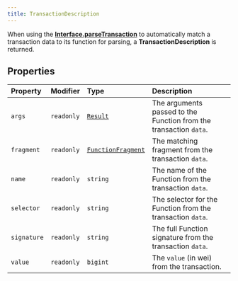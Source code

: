 ```yaml
---
title: TransactionDescription
---
```


When using the [**Interface.parseTransaction**](/content/classes/Interface#parsetransaction) to automatically match a
transaction data to its function for parsing, a **TransactionDescription** is returned.

## Properties

| Property | Modifier | Type | Description |
| :------ | :------ | :------ | :------ |
| `args` | `readonly` | [`Result`](/content/classes/Result) | The arguments passed to the Function from the transaction `data`. |
| `fragment` | `readonly` | [`FunctionFragment`](/content/classes/FunctionFragment) | The matching fragment from the transaction `data`. |
| `name` | `readonly` | `string` | The name of the Function from the transaction `data`. |
| `selector` | `readonly` | `string` | The selector for the Function from the transaction `data`. |
| `signature` | `readonly` | `string` | The full Function signature from the transaction `data`. |
| `value` | `readonly` | `bigint` | The `value` (in wei) from the transaction. |
